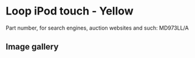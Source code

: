 
# Loop iPod touch - Yellow

Part number, for search engines, auction websites and such: MD973LL/A

## Image gallery

<div style={{ width: '100%', maxWidth: '768px' }}>
<GalleryComponent
    images={[
      {
        original: "/everysource/MD973.webp",
        thumbnail: "/everypreview/MD973.webp",
      },
      {
        original: "/everysource/MD973_AV1.webp",
        thumbnail: "/everypreview/MD973_AV1.webp",
      },
      {
        original: "/everysource/MD973_AV2.webp",
        thumbnail: "/everypreview/MD973_AV2.webp",
      },
      {
        original: "/everysource/MD973_AV3.webp",
        thumbnail: "/everypreview/MD973_AV3.webp",
      }
    ]}
  />
</div>